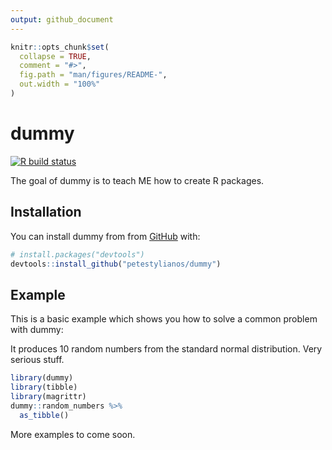 ```yaml
---
output: github_document
---
```


<!-- README.md is generated from README.Rmd. Please edit that file -->

```r
knitr::opts_chunk$set(
  collapse = TRUE,
  comment = "#>",
  fig.path = "man/figures/README-",
  out.width = "100%"
)
```

# dummy

<!-- badges: start -->
[![R build status](https://github.com/petestylianos/dummy/workflows/R-CMD-check/badge.svg)](https://github.com/petestylianos/dummy/actions)
<!-- badges: end -->

The goal of dummy is to teach ME how to create R packages.

## Installation


You can install dummy from  from [GitHub](https://github.com/) with:

``` r
# install.packages("devtools")
devtools::install_github("petestylianos/dummy")
```
## Example

This is a basic example which shows you how to solve a common problem with dummy:

It produces 10 random numbers from the standard normal distribution. Very serious stuff. 

```r
library(dummy)
library(tibble)
library(magrittr)
dummy::random_numbers %>% 
  as_tibble()
```

More examples to come soon.

